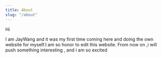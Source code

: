 ```yaml
---
title: About
slug: "/about"
---
```


Hi

I am JayWang and it was my first time coming here and doing the own website for myself.I am so honor to edit this website. From now on ,i will push something interesting ,
and i am so excited